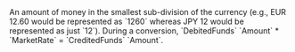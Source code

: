   

  

<ParamField body="Amount" type="integer" required>     
An amount of money in the smallest sub-division of the currency (e.g., EUR 12.60 would be represented as `1260` whereas JPY 12 would be represented as just `12`).  
During a conversion, `DebitedFunds` `Amount` * `MarketRate` = `CreditedFunds` `Amount`.  
</ParamField>